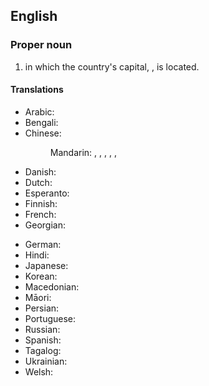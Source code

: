 ==English==
{{wikipedia}}

===Proper noun===
{{en-proper noun|head=[[Australian]] [[capital|Capital]] [[territory|Territory]]}}

# {{place|en|federal territory|in south-eastern|c/Australia}} in which the country's capital, {{l|en|Canberra}}, is located.

====Translations====
{{trans-top|Territory of Australia}}
* Arabic: {{t|ar|إِقْلِيم الْعَاصِمَة الْأُسْتُرَالِيَّة|m|tr=ʾiqlīm al-ʿāṣima l-ʾusturāliyya}}
* Bengali: {{t|bn|অস্ট্রেলিয়া রাজধানী এলাকা}}
* Chinese:
*: Mandarin: {{t|cmn|澳洲首都特區}}, {{t|cmn|澳洲首都特区|tr=Àozhōu Shǒudū Tèqū}}, {{q|full name}} {{t|cmn|澳大利亞首都特別行政區}}, {{t|cmn|澳大利亚首都特别行政区|tr=Àodàlìyà Shǒudū Tèbié Xíngzhèngqū}}, {{t|cmn|澳大利亞首都領地}}, {{t|cmn|澳大利亚首都领地|tr=Àodàlìyà Shǒudū Lǐngdì}}
* Danish: {{t|da|Australian Capital Territory}}
* Dutch: {{t+|nl|Australisch Hoofdstedelijk Territorium}}
* Esperanto: {{t|eo|Aŭstralia Ĉefurba Teritorio}}
* Finnish: {{t|fi|[[Australian]] [[pääkaupunki]][[territorio]]}}
* French: {{t|fr|Territoire de la Capitale australienne|f}}
* Georgian: {{t|ka|ავსტრალიის ფედერალური ტერიტორია}}
{{trans-mid}}
* German: {{t|de|Australian Capital Territory|n}}
* Hindi: {{t|hi|ऑस्ट्रेलियाई राजधानी क्षेत्र|m}}
* Japanese: {{t|ja|オーストラリア首都特別地域|tr=Ōsutoraria shuto tokubetsu chiiki}}
* Korean: {{t|ko|^오스트레일리아 수도 준주}}
* Macedonian: {{t|mk|Терито́рија на австрали́скиот гла́вен град|f}}
* Māori: {{t|mi|Rohe Matua o Ahitereiria}}
* Persian: {{t|fa|قلمرو پایتختی استرالیا}}
* Portuguese: {{t|pt|Território da Capital Australiana|m}}
* Russian: {{t|ru|Австрали́йская столи́чная террито́рия|f}}
* Spanish: {{t|es|Territorio Capital Australiano|m}}
* Tagalog: {{t|tl|Teritoryong Kapital ng Awstralya}}
* Ukrainian: {{t|uk|Австралі́йська столи́чна терито́рія|f}}
* Welsh: {{t|cy|Tiriogaeth Prifddinas Awstralia}}
{{trans-bottom}}